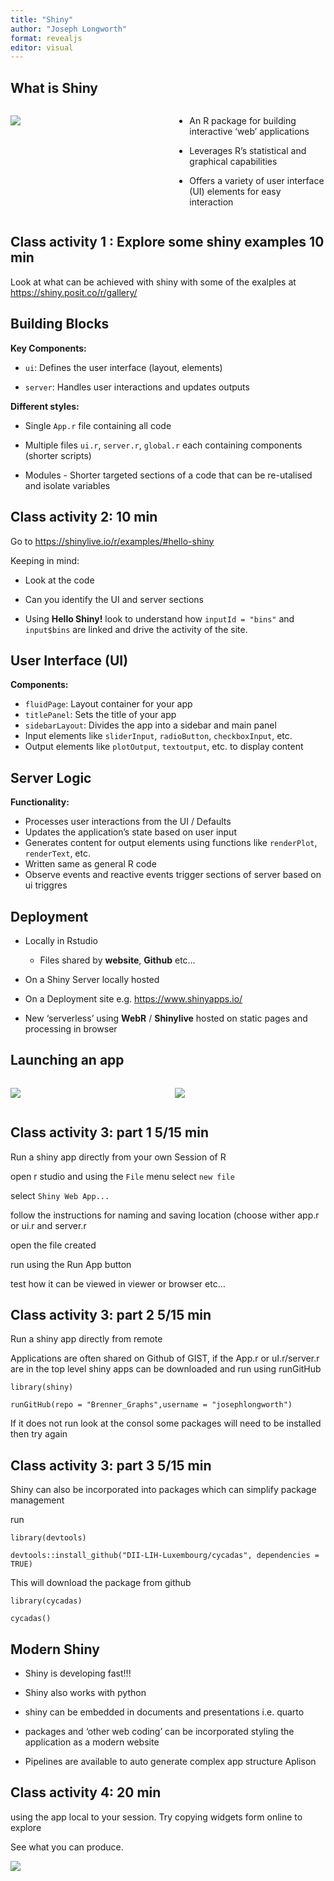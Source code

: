 ```yaml
---
title: "Shiny"
author: "Joseph Longworth"
format: revealjs
editor: visual
---
```


## What is Shiny

::: columns
::: {.column width="50%"}
![](https://upload.wikimedia.org/wikipedia/commons/b/bf/Shiny_hex_logo.svg)
:::

::: {.column width="50%"}
-   An R package for building interactive 'web' applications

-   Leverages R's statistical and graphical capabilities

-   Offers a variety of user interface (UI) elements for easy interaction
:::
:::

## Class activity 1 : Explore some shiny examples 10 min

Look at what can be achieved with shiny with some of the exalples at <https://shiny.posit.co/r/gallery/>

## Building Blocks

**Key Components:**

-   `ui`: Defines the user interface (layout, elements)

-   `server`: Handles user interactions and updates outputs

**Different styles:**

-   Single `App.r` file containing all code

-   Multiple files `ui.r`, `server.r`, `global.r` each containing components (shorter scripts)

-   Modules - Shorter targeted sections of a code that can be re-utalised and isolate variables

## Class activity 2: 10 min

Go to <https://shinylive.io/r/examples/#hello-shiny>

Keeping in mind:

-   Look at the code

-   Can you identify the UI and server sections

-   Using **Hello Shiny!** look to understand how `inputId = "bins"` and `input$bins` are linked and drive the activity of the site.

## User Interface (UI)

**Components:**

-   `fluidPage`: Layout container for your app
-   `titlePanel`: Sets the title of your app
-   `sidebarLayout`: Divides the app into a sidebar and main panel
-   Input elements like `sliderInput`, `radioButton`, `checkboxInput`, etc.
-   Output elements like `plotOutput`, `textoutput`, etc. to display content

## Server Logic

**Functionality:**

-   Processes user interactions from the UI / Defaults
-   Updates the application's state based on user input
-   Generates content for output elements using functions like `renderPlot`, `renderText`, etc.
-   Written same as general R code
-   Observe events and reactive events trigger sections of server based on ui triggres

## Deployment

-   Locally in Rstudio

    -   Files shared by **website**, **Github** etc...

-   On a Shiny Server locally hosted

-   On a Deployment site e.g. <https://www.shinyapps.io/>

-   New 'serverless' using **WebR** / **Shinylive** hosted on static pages and processing in browser

## Launching an app

::: columns
::: {.column width="50%"}
![](Images/Run_App.PNG){fig-align="center"}
:::

::: {.column width="50%"}
![](Images/launch-options.png)
:::
:::

## Class activity 3: part 1 5/15 min

Run a shiny app directly from your own Session of R

open r studio and using the `File` menu select `new file`

select `Shiny Web App...`

follow the instructions for naming and saving location (choose wither app.r or ui.r and server.r

open the file created

run using the Run App button

test how it can be viewed in viewer or browser etc...

## Class activity 3: part 2 5/15 min

Run a shiny app directly from remote

Applications are often shared on Github of GIST, if the App.r or uI.r/server.r are in the top level shiny apps can be downloaded and run using runGitHub

`library(shiny)`

`runGitHub(repo = "Brenner_Graphs",username = "josephlongworth")`

If it does not run look at the consol some packages will need to be installed then try again

## Class activity 3: part 3 5/15 min

Shiny can also be incorporated into packages which can simplify package management

run

`library(devtools)`

`devtools::install_github("DII-LIH-Luxembourg/cycadas", dependencies = TRUE)`

This will download the package from github

`library(cycadas)`

`cycadas()`

## Modern Shiny

-   Shiny is developing fast!!!

-   Shiny also works with python

-   shiny can be embedded in documents and presentations i.e. quarto

-   packages and 'other web coding' can be incorporated styling the application as a modern website

-   Pipelines are available to auto generate complex app structure Aplison

## Class activity 4: 20 min

using the app local to your session. Try copying widgets form online to explore

See what you can produce.

![](Images/shiny.gif){fig-align="center"}
